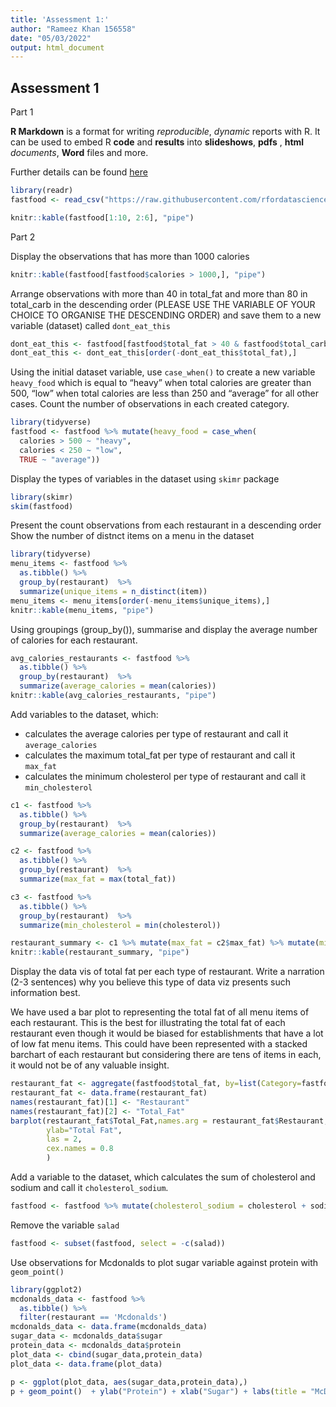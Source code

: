 ```yaml
---
title: 'Assessment 1:'
author: "Rameez Khan 156558"
date: "05/03/2022"
output: html_document
---
```


## Assessment 1

Part 1

**R Markdown** is a format for writing _reproducible_, _dynamic_ reports with R. 
It can be used to embed R **code** and **results** into **slideshows**, **pdfs**
, **html** _documents_, **Word** files and more. 

Further details can be found [here](https://rmarkdown.rstudio.com/lesson-8.html) 

```r
library(readr)
fastfood <- read_csv("https://raw.githubusercontent.com/rfordatascience/tidytuesday/master/data/2018/2018-09-04/fastfood_calories.csv")

knitr::kable(fastfood[1:10, 2:6], "pipe")


```

Part 2

Display the observations that has more than 1000 calories

```r
knitr::kable(fastfood[fastfood$calories > 1000,], "pipe")
```

Arrange observations with more than 40 in total_fat and more than 80 in total_carb in the descending order (PLEASE USE THE VARIABLE OF YOUR CHOICE TO ORGANISE THE DESCENDING ORDER) and save them to a new variable (dataset) called `dont_eat_this`


```r
dont_eat_this <- fastfood[fastfood$total_fat > 40 & fastfood$total_carb > 80,]
dont_eat_this <- dont_eat_this[order(-dont_eat_this$total_fat),]
```

Using the initial dataset variable, use `case_when()` to create a new variable `heavy_food` which is equal to "heavy" when total calories are greater than 500, "low" when total calories are less than 250 and "average" for all other cases. Count the number of observations in each created category.

```r
library(tidyverse)
fastfood <- fastfood %>% mutate(heavy_food = case_when(
  calories > 500 ~ "heavy", 
  calories < 250 ~ "low",
  TRUE ~ "average"))
```

Display the types of variables in the dataset using `skimr` package 

```r
library(skimr)
skim(fastfood)
```

Present the count observations from each restaurant in a descending order
Show the number of distnct items on a menu in the dataset

```r
library(tidyverse) 
menu_items <- fastfood %>% 
  as.tibble() %>% 
  group_by(restaurant)  %>%
  summarize(unique_items = n_distinct(item))
menu_items <- menu_items[order(-menu_items$unique_items),]
knitr::kable(menu_items, "pipe")
```

Using groupings (group_by()), summarise and display the average number of calories for each restaurant.

```r
avg_calories_restaurants <- fastfood %>% 
  as.tibble() %>% 
  group_by(restaurant)  %>%
  summarize(average_calories = mean(calories))
knitr::kable(avg_calories_restaurants, "pipe")
```

 Add variables to the dataset, which:

-  calculates the average calories per type of restaurant and call it `average_calories` 
-  calculates the maximum total_fat per type of restaurant and call it `max_fat` 
-  calculates the minimum cholesterol per type of restaurant and call it `min_cholesterol` 

```r
c1 <- fastfood %>% 
  as.tibble() %>% 
  group_by(restaurant)  %>%
  summarize(average_calories = mean(calories))

c2 <- fastfood %>% 
  as.tibble() %>% 
  group_by(restaurant)  %>%
  summarize(max_fat = max(total_fat))

c3 <- fastfood %>% 
  as.tibble() %>% 
  group_by(restaurant)  %>%
  summarize(min_cholesterol = min(cholesterol))

restaurant_summary <- c1 %>% mutate(max_fat = c2$max_fat) %>% mutate(min_cholestrol = c3$min_cholesterol)
knitr::kable(restaurant_summary, "pipe")

```


Display the data vis of total fat per each type of restaurant. Write a narration (2-3 sentences) why you believe this type of data viz presents such information best. 

We have used a bar plot to representing the total fat of all menu items of each 
restaurant. This is the best for illustrating the total fat of each restaurant 
even though it would be biased for establishments that have a lot of low fat menu items.
This could have been represented with a stacked barchart of each restaurant but
considering there are tens of items in each, it would not be of any valuable insight.

```r
restaurant_fat <- aggregate(fastfood$total_fat, by=list(Category=fastfood$restaurant), FUN=sum)
restaurant_fat <- data.frame(restaurant_fat)
names(restaurant_fat)[1] <- "Restaurant"
names(restaurant_fat)[2] <- "Total_Fat"
barplot(restaurant_fat$Total_Fat,names.arg = restaurant_fat$Restaurant,
        ylab="Total Fat",
        las = 2,
        cex.names = 0.8
        )
```

Add a variable to the dataset, which calculates the sum of cholesterol and sodium and call it `cholesterol_sodium`.

```r
fastfood <- fastfood %>% mutate(cholesterol_sodium = cholesterol + sodium) 
```

Remove the variable `salad`

```r
fastfood <- subset(fastfood, select = -c(salad))
```

Use observations for Mcdonalds to plot sugar variable against protein with `geom_point()` 

```r
library(ggplot2)
mcdonalds_data <- fastfood %>% 
  as.tibble() %>% 
  filter(restaurant == 'Mcdonalds')
mcdonalds_data <- data.frame(mcdonalds_data)
sugar_data <- mcdonalds_data$sugar
protein_data <- mcdonalds_data$protein
plot_data <- cbind(sugar_data,protein_data)
plot_data <- data.frame(plot_data)

p <- ggplot(plot_data, aes(sugar_data,protein_data),)
p + geom_point()  + ylab("Protein") + xlab("Sugar") + labs(title = "McDonald's Menu") + theme(plot.title = element_text(hjust = 0.5))

```

